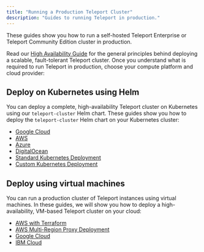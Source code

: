 ```yaml
---
title: "Running a Production Teleport Cluster"
description: "Guides to running Teleport in production."
---
```


These guides show you how to run a self-hosted Teleport Enterprise or Teleport
Community Edition cluster in production.

Read our [High Availability Guide](./high-availability.mdx) for the general
principles behind deploying a scalable, fault-tolerant Teleport cluster. Once
you understand what is required to run Teleport in production, choose your
compute platform and cloud provider:

## Deploy on Kubernetes using Helm 

You can deploy a complete, high-availability Teleport cluster on Kubernetes
using our `teleport-cluster` Helm chart. These guides show you how to deploy the
`teleport-cluster` Helm chart on your Kubernetes cluster:

- [Google Cloud](./helm-deployments/gcp.mdx)
- [AWS](./helm-deployments/aws.mdx)
- [Azure](./helm-deployments/azure.mdx)
- [DigitalOcean](./helm-deployments/digitalocean.mdx)
- [Standard Kubernetes Deployment](./helm-deployments/kubernetes-cluster.mdx)
- [Custom Kubernetes Deployment](./helm-deployments/custom.mdx)

## Deploy using virtual machines

You can run a production cluster of Teleport instances using virtual machines.
In these guides, we will show you how to deploy a high-availability, VM-based
Teleport cluster on your cloud:

- [AWS with Terraform](./deployments/aws-terraform.mdx)
- [AWS Multi-Region Proxy Deployment](./deployments/aws-gslb-proxy-peering-ha-deployment.mdx)
- [Google Cloud](./deployments/gcp.mdx)
- [IBM Cloud](./deployments/ibm.mdx)
